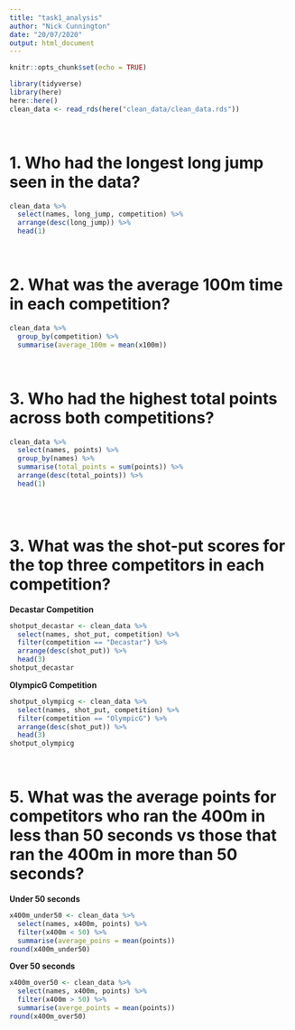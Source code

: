 ```yaml
---
title: "task1_analysis"
author: "Nick Cunnington"
date: "20/07/2020"
output: html_document
---
```


```r
knitr::opts_chunk$set(echo = TRUE)
```

```r
library(tidyverse)
library(here)
here::here()
clean_data <- read_rds(here("clean_data/clean_data.rds"))
```
<br>

# 1. Who had the longest long jump seen in the data?

```r
clean_data %>%
  select(names, long_jump, competition) %>%
  arrange(desc(long_jump)) %>%
  head(1)
```

<br>

# 2. What was the average 100m time in each competition?

```r
clean_data %>%
  group_by(competition) %>%
  summarise(average_100m = mean(x100m))
```

<br>

# 3. Who had the highest total points across both competitions?

```r
clean_data %>%
  select(names, points) %>%
  group_by(names) %>%
  summarise(total_points = sum(points)) %>%
  arrange(desc(total_points)) %>%
  head(1)
  
```
<br>

# 3. What was the shot-put scores for the top three competitors in each competition?

**Decastar Competition**
```r
shotput_decastar <- clean_data %>%
  select(names, shot_put, competition) %>%
  filter(competition == "Decastar") %>%
  arrange(desc(shot_put)) %>%
  head(3)
shotput_decastar
```


**OlympicG Competition**
```r
shotput_olympicg <- clean_data %>%
  select(names, shot_put, competition) %>%
  filter(competition == "OlympicG") %>%
  arrange(desc(shot_put)) %>%
  head(3)
shotput_olympicg
```

<br>

# 5. What was the average points for competitors who ran the 400m in less than 50 seconds vs those that ran the 400m in more than 50 seconds?

**Under 50 seconds**
```r
x400m_under50 <- clean_data %>%
  select(names, x400m, points) %>%
  filter(x400m < 50) %>%
  summarise(average_poins = mean(points))
round(x400m_under50)

```

**Over 50 seconds**
```r
x400m_over50 <- clean_data %>%
  select(names, x400m, points) %>%
  filter(x400m > 50) %>%
  summarise(averge_points = mean(points))
round(x400m_over50)
  
```

